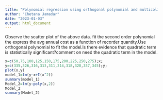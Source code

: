 ---
title: "Polynomial regression using orthogonal polynomial and multicolinearity"
author: "Chetana Jamadar"
date: "2023-01-03"
output: html_document
---
Observe the scatter plot of the above data. fit the second order polynomial the express the avg annual cost as a function of recorder quantity.Use orthogonal polynomial to fit the model.Is there evidence that quadratic term is statistically significant?comment on need the quadratic term in the model.
```{r}
x=c(50,75,100,125,150,175,200,225,250,275);x;
y=c(335,326,316,313,311,314,318,328,337,345);y;
plot(x,y)
model_1=lm(y~x+I(x^2))
summary(model_1)
Model_2=lm(y~poly(x,2))
Model_2
summary(Model_2)

```

